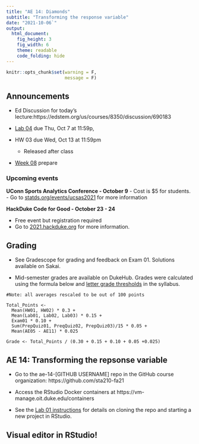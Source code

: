 ```yaml
---
title: "AE 14: Diamonds" 
subtitle: "Transforming the response variable"
date: "2021-10-06`"
output: 
  html_document: 
    fig_height: 3
    fig_width: 6
    theme: readable
    code_folding: hide
---
```


```r
knitr::opts_chunk$set(warning = F, 
                      message = F)
```


## Announcements

- Ed Discussion for today's lecture:https://edstem.org/us/courses/8350/discussion/690183

- [Lab 04](https://sta210-fa21.netlify.app/labs/lab-04-penguins.html) due Thu, Oct 7 at 11:59p, 

- HW 03 due Wed, Oct 13 at 11:59pm
  - Released after class

- [Week 08](https://sta210-fa21.netlify.app/prepare/week-08.html) prepare 




### Upcoming events

**UConn Sports Analytics Conference - October 9**
- Cost is $5 for students. 
- Go to [statds.org/events/ucsas2021](https://statds.org/events/ucsas2021/index.html) for more information 

**HackDuke Code for Good - October 23 - 24**

- Free event but registration required
- Go to [2021.hackduke.org](https://2021.hackduke.org/) for more information. 
 
## Grading 

- See Gradescope for grading and feedback on Exam 01. Solutions available on Sakai. 

- Mid-semester grades are available on DukeHub. Grades were calculated using the formula below and [letter grade thresholds](https://sta210-fa21.netlify.app/syllabus/#grading) in the syllabus. 

```
#Note: all averages rescaled to be out of 100 points

Total_Points <- 
  Mean(HW01, HW02) * 0.3 + 
  Mean(Lab01, Lab02, Lab03) * 0.15 + 
  Exam01 * 0.10 + 
  Sum(PrepQuiz01, PreqQuiz02, PrepQuiz03)/15 * 0.05 + 
  Mean(AE05 - AE11) * 0.025

Grade <- Total_Points / (0.30 + 0.15 + 0.10 + 0.05 +0.025)
```

##  AE 14: Transforming the repsonse variable

- Go to the ae-14-[GITHUB USERNAME] repo in the GitHub course organization: https://github.com/sta210-fa21

- Access the RStudio Docker containers at https://vm-manage.oit.duke.edu/containers

- See the [Lab 01 instructions](https://sta210-fa21.netlify.app/labs/lab-01-ikea.html) for details on cloning the repo and starting a new project in RStudio.

## Visual editor in RStudio! 
